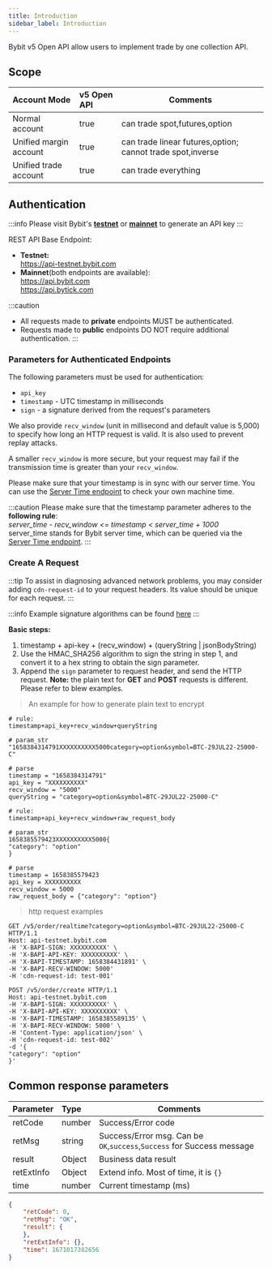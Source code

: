 ```yaml
---
title: Introduction
sidebar_label: Introduction
---
```

Bybit v5 Open API allow users to implement trade by one collection API.

## Scope
| Account Mode | v5 Open API | Comments|
|:----- |:-------|------ |
|Normal account |true |can trade spot,futures,option |
|Unified margin account |true |can trade linear futures,option; cannot trade spot,inverse|
|Unified trade account |true |can trade everything|

## Authentication
:::info
Please visit Bybit's <a href="https://testnet.bybit.com/app/user/api-management"> <b>testnet</b></a> or <a href="https://www.bybit.com/app/user/api-management"> <b>mainnet</b></a> to generate an API key
:::

REST API Base Endpoint:
- **Testnet:**<br/>
https://api-testnet.bybit.com
- **Mainnet**(both endpoints are available):<br/>
https://api.bybit.com<br/>
https://api.bytick.com

:::caution
* All requests made to **private** endpoints MUST be authenticated.
* Requests made to **public** endpoints DO NOT require additional authentication.
:::

### Parameters for Authenticated Endpoints
The following parameters must be used for authentication:

* `api_key`
* `timestamp` - UTC timestamp in milliseconds
* `sign` - a signature derived from the request's parameters<br/>

We also provide `recv_window` (unit in millisecond and default value is 5,000) to specify how long an HTTP request is valid. It is also used to prevent replay attacks.

A smaller `recv_window` is more secure, but your request may fail if the transmission time is greater than your `recv_window`.

Please make sure that your timestamp is in sync with our server time. You can use the [Server Time endpoint](spot/rest-public/server-time#) to check your own machine time.

:::caution
Please make sure that the timestamp parameter adheres to the **following rule**:<br/>
_server_time - recv_window <= timestamp < server_time + 1000_<br/>
server_time stands for Bybit server time, which can be queried via the [Server Time endpoint](spot/rest-public/server-time#).
:::

### Create A Request

:::tip
To assist in diagnosing advanced network problems, you may consider adding `cdn-request-id` to your request headers. Its value should be unique for each request.
:::

:::info
Example signature algorithms can be found <a href="https://github.com/bybit-exchange/api-usage-examples">here</a>
:::

**Basic steps:**
1. timestamp + api-key + (recv_window) + (queryString | jsonBodyString)<br/>
2. Use the HMAC_SHA256 algorithm to sign the string in step 1, and convert it to a hex string to obtain the sign parameter.<br/>
3. Append the `sign` parameter to request header, and send the HTTP request.
**Note:** the plain text for **GET** and **POST** requests is different. Please refer to blew examples.

> An example for how to generate plain text to encrypt

<Tabs>
<TabItem value="GET" label="GET">

```shell
# rule:
timestamp+api_key+recv_window+queryString

# param_str
"1658384314791XXXXXXXXXX5000category=option&symbol=BTC-29JUL22-25000-C"

# parse
timestamp = "1658384314791"
api_key = "XXXXXXXXXX"
recv_window = "5000"
queryString = "category=option&symbol=BTC-29JUL22-25000-C"
```

</TabItem>

<TabItem value="POST" label="POST">

```shell
# rule:
timestamp+api_key+recv_window+raw_request_body

# param_str
1658385579423XXXXXXXXXX5000{
"category": "option"
}

# parse
timestamp = 1658385579423
api_key = XXXXXXXXXX
recv_window = 5000
raw_request_body = {"category": "option"}
```

</TabItem>
</Tabs>

> http request examples

<Tabs>
<TabItem value="http-get" label="http-get">

```http
GET /v5/order/realtime?category=option&symbol=BTC-29JUL22-25000-C HTTP/1.1
Host: api-testnet.bybit.com
-H 'X-BAPI-SIGN: XXXXXXXXXX' \
-H 'X-BAPI-API-KEY: XXXXXXXXXX' \
-H 'X-BAPI-TIMESTAMP: 1658384431891' \
-H 'X-BAPI-RECV-WINDOW: 5000'
-H 'cdn-request-id: test-001'
```

</TabItem>

<TabItem value="http-post" label="http-post">

```http
POST /v5/order/create HTTP/1.1
Host: api-testnet.bybit.com
-H 'X-BAPI-SIGN: XXXXXXXXXX' \
-H 'X-BAPI-API-KEY: XXXXXXXXXX' \
-H 'X-BAPI-TIMESTAMP: 1658385589135' \
-H 'X-BAPI-RECV-WINDOW: 5000' \
-H 'Content-Type: application/json' \
-H 'cdn-request-id: test-002'
-d '{
"category": "option"
}'
```

</TabItem>
</Tabs>

## Common response parameters
| Parameter | Type | Comments|
|:----- |:-----|----- |
|retCode |number |Success/Error code |
|retMsg |string |Success/Error msg. Can be `OK`,`success`,`Success` for Success message|
|result |Object |Business data result|
|retExtInfo |Object |Extend info. Most of time, it is `{}`|
|time |number |Current timestamp (ms)|

```json
{
    "retCode": 0,
    "retMsg": "OK",
    "result": {
    },
    "retExtInfo": {},
    "time": 1671017382656
}
```